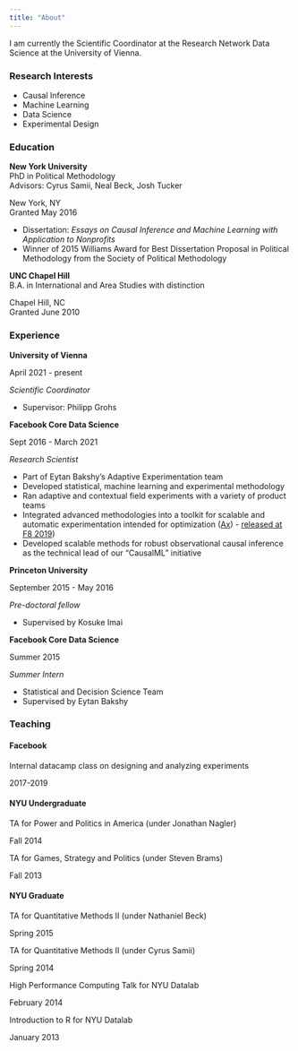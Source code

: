 ```yaml
---
title: "About"
---
```


I am currently the Scientific Coordinator at the Research Network Data Science at the University of Vienna.

### Research Interests

-   Causal Inference
-   Machine Learning
-   Data Science
-   Experimental Design

### Education

::: {.d-flex .justify-content-between}
<div>

**New York University**\
PhD in Political Methodology\
Advisors: Cyrus Samii, Neal Beck, Josh Tucker

</div>

::: text-end
New York, NY\
Granted May 2016
:::
:::

-   Dissertation: *Essays on Causal Inference and Machine Learning with Application to Nonprofits*
-   Winner of 2015 Williams Award for Best Dissertation Proposal in Political Methodology from the Society of Political Methodology

::: {.d-flex .justify-content-between}
<div>

**UNC Chapel Hill**\
B.A. in International and Area Studies with distinction

</div>

::: text-end
Chapel Hill, NC\
Granted June 2010
:::
:::

### Experience

::: {.d-flex .justify-content-between}
<div>

**University of Vienna**

</div>

::: text-end
April 2021 - present
:::
:::

*Scientific Coordinator*

-   Supervisor: Philipp Grohs

::: {.d-flex .justify-content-between}
<div>

**Facebook Core Data Science**

</div>

::: text-end
Sept 2016 - March 2021
:::
:::

*Research Scientist*

-   Part of Eytan Bakshy's Adaptive Experimentation team
-   Developed statistical, machine learning and experimental methodology
-   Ran adaptive and contextual field experiments with a variety of product teams
-   Integrated advanced methodologies into a toolkit for scalable and automatic experimentation intended for optimization ([Ax](https://ax.dev/)) - [released at F8 2019](https://developers.facebook.com/videos/2019/product-optimization-with-adaptive-experimentation/))
-   Developed scalable methods for robust observational causal inference as the technical lead of our "CausalML" initiative

::: {.d-flex .justify-content-between}
<div>

**Princeton University**

</div>

::: text-end
September 2015 - May 2016
:::
:::

*Pre-doctoral fellow*

-   Supervised by Kosuke Imai

::: {.d-flex .justify-content-between}
<div>

**Facebook Core Data Science**

</div>

::: text-end
Summer 2015
:::
:::

*Summer Intern*

-   Statistical and Decision Science Team
-   Supervised by Eytan Bakshy

### Teaching

#### Facebook

::: {.d-flex .justify-content-between}
<div>

Internal datacamp class on designing and analyzing experiments

</div>

::: text-end
2017-2019
:::
:::

#### NYU Undergraduate

::: {.d-flex .justify-content-between}
<div>

TA for Power and Politics in America (under Jonathan Nagler)

</div>

::: text-end
Fall 2014
:::
:::

::: {.d-flex .justify-content-between}
<div>

TA for Games, Strategy and Politics (under Steven Brams)

</div>

::: text-end
Fall 2013
:::
:::

#### NYU Graduate

::: {.d-flex .justify-content-between}
<div>

TA for Quantitative Methods II (under Nathaniel Beck)

</div>

::: text-end
Spring 2015
:::
:::

::: {.d-flex .justify-content-between}
<div>

TA for Quantitative Methods II (under Cyrus Samii)

</div>

::: text-end
Spring 2014
:::
:::

::: {.d-flex .justify-content-between}
<div>

High Performance Computing Talk for NYU Datalab

</div>

::: text-end
February 2014
:::
:::

::: {.d-flex .justify-content-between}
<div>

Introduction to R for NYU Datalab

</div>

::: text-end
January 2013
:::
:::
